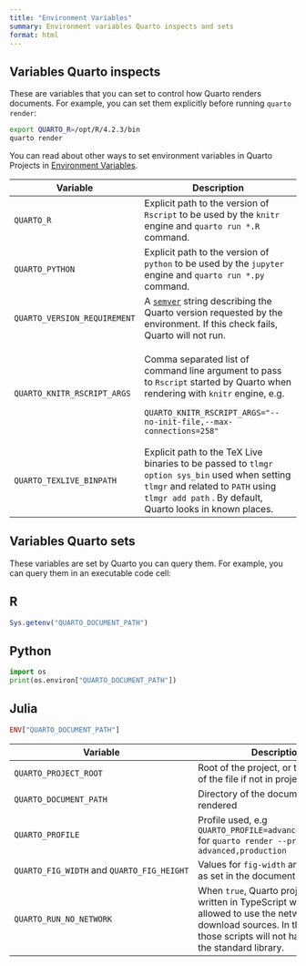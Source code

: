 ```yaml
---
title: "Environment Variables"
summary: Environment variables Quarto inspects and sets
format: html
---
```


## Variables Quarto inspects

These are variables that you can set to control how Quarto renders documents. For example, you can set them explicitly before running `quarto render`:

``` .bash
export QUARTO_R=/opt/R/4.2.3/bin
quarto render
```

You can read about other ways to set environment variables in Quarto Projects in [Environment Variables](/docs/projects/environment.qmd).

+------------------------------+--------------------------------------------------------------------------------------------------------------------------------------------------------------------------------------------------+
| Variable                     | Description                                                                                                                                                                                      |
+==============================+==================================================================================================================================================================================================+
| `QUARTO_R`                   | Explicit path to the version of `Rscript` to be used by the `knitr` engine and `quarto run *.R` command.                                                                                         |
+------------------------------+--------------------------------------------------------------------------------------------------------------------------------------------------------------------------------------------------+
| `QUARTO_PYTHON`              | Explicit path to the version of `python` to be used by the `jupyter` engine and `quarto run *.py` command.                                                                                       |
+------------------------------+--------------------------------------------------------------------------------------------------------------------------------------------------------------------------------------------------+
| `QUARTO_VERSION_REQUIREMENT` | A [`semver`](https://semver.org/) string describing the Quarto version requested by the environment. If this check fails, Quarto will not run.                                                   |
+------------------------------+--------------------------------------------------------------------------------------------------------------------------------------------------------------------------------------------------+
| `QUARTO_KNITR_RSCRIPT_ARGS`  | Comma separated list of command line argument to pass to `Rscript` started by Quarto when rendering with `knitr` engine, e.g.                                                                    |
|                              |                                                                                                                                                                                                  |
|                              | ```                                                                                                                                                                                              |
|                              | QUARTO_KNITR_RSCRIPT_ARGS="--no-init-file,--max-connections=258"                                                                                                                                 |
|                              | ```                                                                                                                                                                                              |
+------------------------------+--------------------------------------------------------------------------------------------------------------------------------------------------------------------------------------------------+
| `QUARTO_TEXLIVE_BINPATH`     | Explicit path to the TeX Live binaries to be passed to `tlmgr option sys_bin` used when setting `tlmgr` and related to `PATH` using `tlmgr add path` . By default, Quarto looks in known places. |
+------------------------------+--------------------------------------------------------------------------------------------------------------------------------------------------------------------------------------------------+

## Variables Quarto sets

These variables are set by Quarto you can query them. For example, you can query them in an executable code cell:

::: panel-tabset
## R

``` r
Sys.getenv("QUARTO_DOCUMENT_PATH")
```

## Python

``` python
import os
print(os.environ["QUARTO_DOCUMENT_PATH"])
```

## Julia

``` julia
ENV["QUARTO_DOCUMENT_PATH"]
```
:::

+--------------------------------------------+----------------------------------------------------------------------------------------------------------+
| Variable                                   | Description                                                                                              |
+============================================+==========================================================================================================+
| `QUARTO_PROJECT_ROOT`                      | Root of the project, or the directory of the file if not in project mode                                 |
+--------------------------------------------+----------------------------------------------------------------------------------------------------------+
| `QUARTO_DOCUMENT_PATH`                     | Directory of the document being rendered                                                                 |
+--------------------------------------------+----------------------------------------------------------------------------------------------------------+
| `QUARTO_PROFILE`                           | Profile used, e.g `QUARTO_PROFILE=advanced,production` for `quarto render --profile advanced,production` |
+--------------------------------------------+----------------------------------------------------------------------------------------------------------+
| `QUARTO_FIG_WIDTH` and `QUARTO_FIG_HEIGHT` | Values for `fig-width` and `fig-height` as set in the document metadata                                  |
+--------------------------------------------+----------------------------------------------------------------------------------------------------------+
| `QUARTO_RUN_NO_NETWORK`                    | When `true`, Quarto project scripts written in TypeScript won't be allowed to use the network to         | 
|                                            | download sources. In this setting, those scripts will not have access to the standard library.           |
+--------------------------------------------+----------------------------------------------------------------------------------------------------------+
